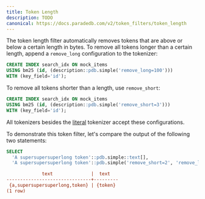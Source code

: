 ```yaml
---
title: Token Length
description: TODO
canonical: https://docs.paradedb.com/v2/token_filters/token_length
---
```


The token length filter automatically removes tokens that are above or below a certain length in bytes.
To remove all tokens longer than a certain length, append a `remove_long` configuration to the tokenizer:

```sql
CREATE INDEX search_idx ON mock_items
USING bm25 (id, (description::pdb.simple('remove_long=100')))
WITH (key_field='id');
```

To remove all tokens shorter than a length, use `remove_short`:

```sql
CREATE INDEX search_idx ON mock_items
USING bm25 (id, (description::pdb.simple('remove_short=3')))
WITH (key_field='id');
```

All tokenizers besides the [literal](/v2/tokenizers/available_tokenizers/exact) tokenizer accept these configurations.

To demonstrate this token filter, let's compare the output of the following two statements:

```sql
SELECT
  'A supersupersuperlong token'::pdb.simple::text[],
  'A supersupersuperlong token'::pdb.simple('remove_short=2', 'remove_long=10')::text[];
```

```ini Expected Response
             text              |  text
-------------------------------+---------
 {a,supersupersuperlong,token} | {token}
(1 row)
```
